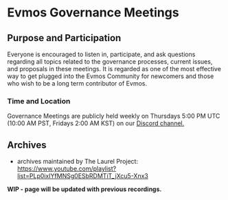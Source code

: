 # Evmos Governance Meetings

## Purpose and Participation

Everyone is encouraged to listen in, participate, and ask questions regarding all topics related to the governance processes, current issues, and proposals in these meetings. It is regarded as one of the most effective way to get plugged into the Evmos Community for newcomers and those who wish to be a long term contributor of Evmos.

### Time and Location

Governance Meetings are publicly held weekly on Thursdays 5:00 PM UTC (10:00 AM PST, Fridays 2:00 AM KST) on our [Discord channel.](https://discord.gg/evmos)

## Archives

- archives maintained by The Laurel Project: https://www.youtube.com/playlist?list=PLp0ixIYfMNSg0ESbRDMTiT_jXcu5-Xnx3

**WIP - page will be updated with previous recordings.**
